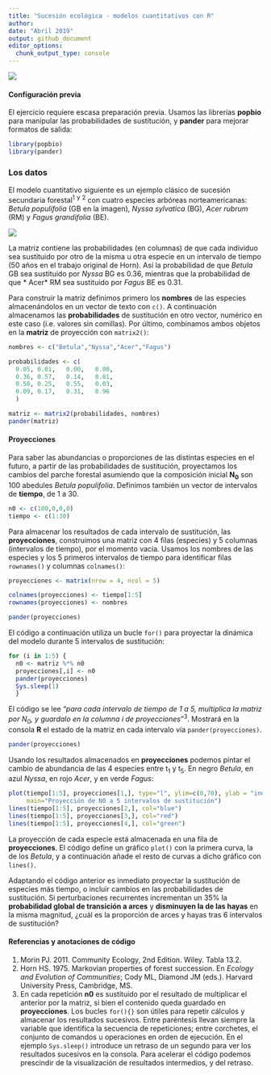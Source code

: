 ```yaml
---
title: "Sucesión ecológica - modelos cuantitativos con R"
author:
date: "Abril 2019"
output: github_document
editor_options: 
  chunk_output_type: console
---
```



![](succession_files/figure-markdown_github/sucesion_stand_dev0_100.png)

#### Configuración previa
El ejercicio requiere escasa preparación previa. Usamos las librerías **popbio** para manipular las probabilidades de sustitución, y **pander** para mejorar formatos de salida:

```r
library(popbio)
library(pander)
```

### Los datos
El modelo cuantitativo siguiente es un ejemplo clásico de sucesión secundaria forestal^1^ ^y^ ^2^ con cuatro especies arbóreas norteamericanas: *Betula populifolia*  (GB en la imagen), *Nyssa sylvatica* (BG), *Acer rubrum* (RM) y *Fagus grandifolia* (BE).

![](succession_files/figure-markdown_github/sustituciones.jpg)

La matriz contiene las probabilidades (en columnas) de que cada individuo sea sustituido por otro de la misma u otra especie en un intervalo de tiempo (50 años en el trabajo original de Horn). Así la probabilidad de que *Betula* GB sea sustituido por *Nyssa* BG es 0.36, mientras que la probabilidad de que * Acer* RM sea sustituido por *Fagus* BE es 0.31.

Para construir la matriz definimos primero los **nombres** de las especies almacenándolos en un vector de texto con `c()`. A continuación almacenamos las **probabilidades** de sustitución en otro vector, numérico en este caso (i.e. valores sin comillas). Por último, combinamos ambos objetos en la **matriz** de proyección con `matrix2()`:  

```r
nombres <- c("Betula","Nyssa","Acer","Fagus") 

probabilidades <- c(
  0.05, 0.01,	0.00,	0.00,
  0.36,	0.57,	0.14,	0.01,
  0.50,	0.25,	0.55,	0.03,
  0.09,	0.17,	0.31,	0.96
  )

matriz <- matrix2(probabilidades, nombres)
pander(matriz)
```

#### Proyecciones
Para saber las abundancias o proporciones de las distintas especies en el futuro, a partir de las probabilidades de sustitución, proyectamos los cambios del parche forestal asumiendo que la composición inicial **N~0~** son 100 abedules *Betula populifolia*. Definimos también un vector de intervalos de **tiempo**, de 1 a 30.
```r
n0 <- c(100,0,0,0)
tiempo <- c(1:30)
```

Para almacenar los resultados de cada intervalo de sustitución, las **proyecciones**, construimos una matriz con 4 filas (especies) y 5 columnas (intervalos de tiempo), por el momento vacía. Usamos los nombres de las especies y los 5 primeros intervalos de tiempo para identificar filas `rownames()` y columnas `colnames()`:

```r
proyecciones <- matrix(nrow = 4, ncol = 5)

colnames(proyecciones) <- tiempo[1:5]
rownames(proyecciones) <- nombres

pander(proyecciones)
```

El código a continuación utiliza un bucle `for()` para proyectar la dinámica del modelo durante 5 intervalos de sustitución:

```r
for (i in 1:5) {
  n0 <- matriz %*% n0
  proyecciones[,i] <- n0
  pander(proyecciones)
  Sys.sleep(1)
  }
```

El código se lee "*para cada intervalo de tiempo de 1 a 5, multiplica la matriz por N~0~, y guardalo en la columna i de proyecciones*"^3^. Mostrará en la consola **R** el estado de la matriz en cada intervalo vía `pander(proyecciones)`. 
```r
pander(proyecciones)
```

Usando los resultados almacenados en **proyecciones** podemos pintar el cambio de abundancia de las 4 especies entre t~1~ y t~5~. En negro *Betula*, en azul *Nyssa*, en rojo *Acer*, y en verde *Fagus*:
```r
plot(tiempo[1:5], proyecciones[1,], type="l", ylim=c(0,70), ylab = "individuos",
     main="Proyección de N0 a 5 intervalos de sustitución")
lines(tiempo[1:5], proyecciones[2,], col="blue")
lines(tiempo[1:5], proyecciones[3,], col="red")
lines(tiempo[1:5], proyecciones[4,], col="green")
```

La proyección de cada especie está almacenada en una fila de **proyecciones**. El código define un gráfico `plot()` con la primera curva, la de los *Betula*, y a continuación añade el resto de curvas a dicho gráfico con `lines()`.

Adaptando el código anterior es inmediato proyectar la sustitución de especies más tiempo, o incluir cambios en las probabilidades de sustitución. Si perturbaciones recurrentes incrementan un 35% la **probabilidad global de transición a arces** y **disminuyen la de las hayas** en la misma magnitud, ¿cuál es la proporción de arces y hayas tras 6 intervalos de sustitución?

#### Referencias y anotaciones de código
1. Morin PJ. 2011. Community Ecology, 2nd Edition. Wiley. Tabla 13.2.  
2. Horn HS. 1975. Markovian properties of forest succession. En *Ecology and Evolution of Communities*; Cody ML, Diamond JM (eds.). Harvard University Press, Cambridge, MS.  
3. En cada repetición **n0** es sustituido por el resultado de multiplicar el anterior por la matriz, si bien el contenido queda guardado en **proyecciones**. Los bucles `for(){}` son útiles para repetir cálculos y almacenar los resultados sucesivos. Entre paréntesis llevan siempre la variable que identifica la secuencia de repeticiones; entre corchetes, el conjunto de comandos u operaciones en orden de ejecución. En el ejemplo `Sys.sleep()` introduce un retraso de un segundo para ver los resultados sucesivos en la consola. Para acelerar el código podemos prescindir de la visualización de resultados intermedios, y del retraso. 